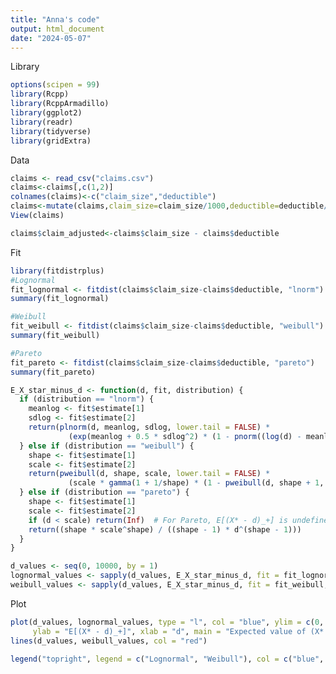 ```yaml
---
title: "Anna's code"
output: html_document
date: "2024-05-07"
---
```

Library
```r
options(scipen = 99)
library(Rcpp)
library(RcppArmadillo)
library(ggplot2)
library(readr)
library(tidyverse)
library(gridExtra)
```

Data
```r
claims <- read_csv("claims.csv")
claims<-claims[,c(1,2)]
colnames(claims)<-c("claim_size","deductible")
claims<-mutate(claims,claim_size=claim_size/1000,deductible=deductible/1000)
View(claims)

claims$claim_adjusted<-claims$claim_size - claims$deductible
```

Fit
```r
library(fitdistrplus)
#Lognormal
fit_lognormal <- fitdist(claims$claim_size-claims$deductible, "lnorm")
summary(fit_lognormal)

#Weibull
fit_weibull <- fitdist(claims$claim_size-claims$deductible, "weibull")
summary(fit_weibull)

#Pareto
fit_pareto <- fitdist(claims$claim_size-claims$deductible, "pareto")
summary(fit_pareto)

```

```r
E_X_star_minus_d <- function(d, fit, distribution) {
  if (distribution == "lnorm") {
    meanlog <- fit$estimate[1]
    sdlog <- fit$estimate[2]
    return(plnorm(d, meanlog, sdlog, lower.tail = FALSE) * 
             (exp(meanlog + 0.5 * sdlog^2) * (1 - pnorm((log(d) - meanlog - sdlog^2) / sdlog))))
  } else if (distribution == "weibull") {
    shape <- fit$estimate[1]
    scale <- fit$estimate[2]
    return(pweibull(d, shape, scale, lower.tail = FALSE) * 
             (scale * gamma(1 + 1/shape) * (1 - pweibull(d, shape + 1, scale))))
  } else if (distribution == "pareto") {
    shape <- fit$estimate[1]
    scale <- fit$estimate[2]
    if (d < scale) return(Inf)  # For Pareto, E[(X* - d)_+] is undefined for d < scale
    return((shape * scale^shape) / ((shape - 1) * d^(shape - 1)))
  }
}

d_values <- seq(0, 10000, by = 1)
lognormal_values <- sapply(d_values, E_X_star_minus_d, fit = fit_lognormal, distribution = "lnorm")
weibull_values <- sapply(d_values, E_X_star_minus_d, fit = fit_weibull, distribution = "weibull")
```

Plot
```r
plot(d_values, lognormal_values, type = "l", col = "blue", ylim = c(0, max(lognormal_values, weibull_values, na.rm = TRUE)), 
     ylab = "E[(X* - d)_+]", xlab = "d", main = "Expected value of (X* - d)_+ for different distributions")
lines(d_values, weibull_values, col = "red")

legend("topright", legend = c("Lognormal", "Weibull"), col = c("blue", "red"), lty = 1)
```

